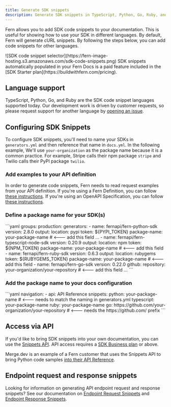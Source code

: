 ```yaml
---
title: Generate SDK snippets
description: Generate SDK snippets in TypeScript, Python, Go, Ruby, and other languages from examples in your API definition that automatically populate in Fern Docs.
---
```


Fern allows you to add SDK code snippets to your documentation. This is useful for showing how to use your SDK in different languages. By default, Fern will generate cURL snippets. By following the steps below, you can add code snippets for other languages.

<Frame>
![SDK code snippet selector](https://fern-image-hosting.s3.amazonaws.com/sdk-code-snippets.png)
</Frame>

<Callout intent='info'>
  SDK snippets automatically populated in your Fern Docs is a paid feature included
  in the [SDK Starter plan](https://buildwithfern.com/pricing).
</Callout>

## Language support

TypeScript, Python, Go, and Ruby are the SDK code snippet languages supported today. Our development work is driven by customer requests, so please request support for another language by [opening an issue](https://github.com/fern-api/fern/issues/new/choose).

## Configuring SDK Snippets

To configure SDK snippets, you'll need to name your SDKs in `generators.yml` and then reference that name in `docs.yml`. In the following example, We'll use `your-organization` as the package name because it is a common practice. For example, Stripe calls their npm package `stripe` and Twilio calls their PyPI package `twilio`.

### Add examples to your API definition

In order to generate code snippets, Fern needs to read request examples from your API definition. If you're using a Fern Definition, you can follow [these instructions](/learn/api-definition/fern/examples). If you're using an OpenAPI Specification, you can follow [these instructions](https://swagger.io/docs/specification/adding-examples/).

### Define a package name for your SDK(s)

<CodeBlock title="generators.yml">
```yaml
groups:
  production:
    generators:
      - name: fernapi/fern-python-sdk
        version: 2.8.0
        output:
          location: pypi
          token: ${PYPI_TOKEN}
          package-name: your-package-name # <--- add this field
        ...
     - name: fernapi/fern-typescript-node-sdk
        version: 0.20.9
        output:
          location: npm
          token: ${NPM_TOKEN}
          package-name: your-package-name # <--- add this field
     - name: fernapi/fern-ruby-sdk
        version: 0.6.3
        output:
          location: rubygems
          token: ${RUBYGEMS_TOKEN}
          package-name: your-package-name # <--- add this field
     - name: fernapi/fern-go-sdk
        version: 0.22.0
        github:
          repository: your-organization/your-repository # <--- add this field
        ...        
```
</CodeBlock>

### Add the package name to your docs configuration

<CodeBlock title="docs.yml">
```yaml 
navigation:
  - api: API Reference
    snippets:
      python: your-package-name  # <--- needs to match the naming in generators.yml
      typescript: your-package-name
      ruby: your-package-name
      go: https://github.com/your-organization/your-repository # <--- needs the https://github.com/ prefix
```
</CodeBlock>

## Access via API

If you'd like to bring SDK snippets into your own documentation, you can use the [Snippets API](/learn/cli-api/api-reference/snippets/get). API access requires a [SDK Business plan](https://buildwithfern.com/pricing) or above.

Merge.dev is an example of a Fern customer that uses the Snippets API to bring Python code samples [into their API Reference](https://docs.merge.dev/hris/employees/#employees_list).

## Endpoint request and response snippets

Looking for information on generating API endpoint request and response snippets? See our documentation on [Endpoint Request Snippets](/learn/docs/components/request-snippet) and [Endpoint Response Snippets](/learn/docs/components/response-snippet).
